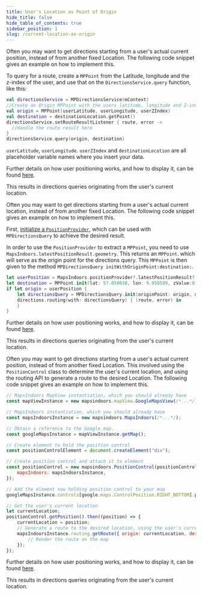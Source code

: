 ```yaml
---
title: User's Location as Point of Origin
hide_title: false
hide_table_of_contents: true
sidebar_position: 1
slug: /current-location-as-origin
---
```



<Tabs groupId="users-location-as-origin">
<TabItem value="android" label="Android" default>

Often you may want to get directions starting from a user's actual current position, instead of from another fixed Location. The following code snippet gives an example on how to implement this.

To query for a route, create a `MPPoint` from the Latitude, longitude and the z-index of the user, and use that on the `DirectionsService.query` function, like this:

```kotlin
val directionsService = MPDirectionsService(mContext)
//Create an Origin MPPoint with the users latitude, longitude and Z-index. If no Z-index is available just use 0.0
val origin = MPPoint(userLatitude, userLongitude, userZIndex)
val destination = destinationLocation.getPoint()
directionsService.setRouteResultListener { route, error ->
  //Handle the route result here
}
directionsService.query(origin, destination)
```

`userLatitude`, `userLongitude`. `userZIndex` and `destinationLocation` are all placeholder variable names where you insert your data.

Further details on how user positioning works, and how to display it, can be found [here](/blue-dot/).

This results in directions queries originating from the user's current location.

</TabItem>
<TabItem value="ios" label="iOS">

Often you may want to get directions starting from a user's actual current location, instead of from another fixed Location. The following code snippet gives an example on how to implement this.

First, [initialize a `PositionProvider`](/blue-dot/), which can be used with `MPDirectionsQuery` to achieve the desired result.

In order to use the `PositionProvider` to extract a `MPPoint`, you need to use `MapsIndoors.latestPositionResult.geometry`. This returns an `MPPoint`. which will serve as the origin point for the directions query. This `MPPoint` is then given to the method `MPDirectionsQuery initWithOriginPoint:destination:`.

```swift
let userPosition = MapsIndoors.positionProvider?.latestPositionResult?.geometry
let destination = MPPoint.init(lat: 57.058038, lon: 9.950509, zValue:0)!
if let origin = userPosition {
    let directionsQuery = MPDirectionsQuery.init(originPoint: origin, destination: destination)
    directions.routing(with: directionsQuery) { (route, error) in
    }
}
```

Further details on how user positioning works, and how to display it, can be found [here](/blue-dot/).

This results in directions queries originating from the user's current location.

</TabItem>
<TabItem value="web" label="Web">

Often you may want to get directions starting from a user's actual current position, instead of from another fixed Location. This involved using the `PositionControl` class to determine the user's current location, and using the routing API to generate a route to the desired Location. The following code snippet gives an example on how to implement this.

```javascript
// MapsIndoors MapView instantiation, which you should already have
const mapViewInstance = new mapsindoors.mapView.GoogleMapsView(/*...*/);

// MapsIndoors instantiation, which you should already have
const mapsIndoorsInstance = new mapsindoors.MapsIndoors(/*...*/);

// Obtain a reference to the Google map.
const googleMapsInstance = mapViewInstance.getMap();

// Create element to hold the position control
const positionControlElement = document.createElement("div");

// Create position control and attach it to element
const positionControl = new mapsindoors.PositionControl(positionControlElement, {
    mapsIndoors: mapsIndoorsInstance,
});

// Add the element now holding position control to your map
googleMapsInstance.controls[google.maps.ControlPosition.RIGHT_BOTTOM].push(positionControlElement);

// Get the user's current location
let currentLocation;
positionControl.getPosition().then((position) => {
    currentLocation = position;
    // Generate a route to the desired location, using the user's current location as the origin
    mapsIndoorsInstance.routing.getRoute({ origin: currentLocation, destination: desiredLocation }).then((route) => {
        // Render the route on the map
    });
});
```

Further details on how user positioning works, and how to display it, can be found [here](/blue-dot/).

This results in directions queries originating from the user's current location.

</TabItem>
</Tabs>
